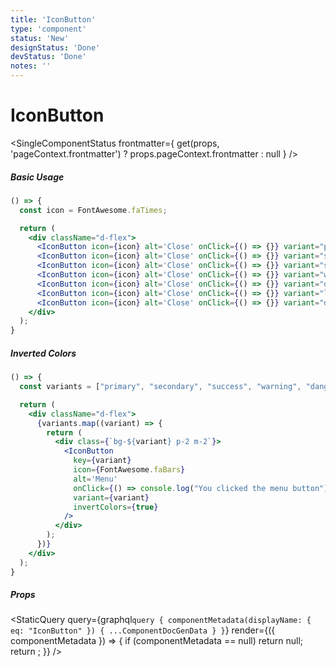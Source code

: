 ```yaml
---
title: 'IconButton'
type: 'component'
status: 'New'
designStatus: 'Done'
devStatus: 'Done'
notes: ''
---
```




# IconButton

<SingleComponentStatus
  frontmatter={
    get(props, 'pageContext.frontmatter') ? props.pageContext.frontmatter : null
  }
/>

##### Basic Usage

```jsx live
() => {
  const icon = FontAwesome.faTimes;

  return (
    <div className="d-flex">
      <IconButton icon={icon} alt='Close' onClick={() => {}} variant="primary" />
      <IconButton icon={icon} alt='Close' onClick={() => {}} variant="secondary" />
      <IconButton icon={icon} alt='Close' onClick={() => {}} variant="success" />
      <IconButton icon={icon} alt='Close' onClick={() => {}} variant="warning" />
      <IconButton icon={icon} alt='Close' onClick={() => {}} variant="danger" />
      <IconButton icon={icon} alt='Close' onClick={() => {}} variant="light" />
      <IconButton icon={icon} alt='Close' onClick={() => {}} variant="dark" />
    </div>
  );
}
```

##### Inverted Colors

```jsx live
() => {
  const variants = ["primary", "secondary", "success", "warning", "danger", "light", "dark"]

  return (
    <div className="d-flex">
      {variants.map((variant) => {
        return (
          <div class={`bg-${variant} p-2 m-2`}>
            <IconButton
              key={variant}
              icon={FontAwesome.faBars}
              alt='Menu'
              onClick={() => console.log("You clicked the menu button")}
              variant={variant}
              invertColors={true}
            />
          </div>
        );
      })}
    </div>
  );
}
```

##### Props

<StaticQuery
  query={graphql`
    query {
      componentMetadata(displayName: { eq: "IconButton" }) {
        ...ComponentDocGenData
      }
    }
  `}
  render={({ componentMetadata }) => {
    if (componentMetadata == null) return null;
    return <PropsTable propMetaData={componentMetadata.props} />;
  }}
/>
